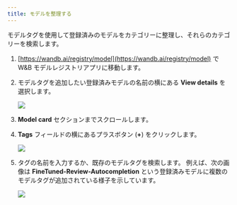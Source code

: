 ```yaml
---
title: モデルを整理する
---
```


モデルタグを使用して登録済みのモデルをカテゴリーに整理し、それらのカテゴリーを検索します。

1. [https://wandb.ai/registry/model](https://wandb.ai/registry/model) で W&B モデルレジストリアプリに移動します。
2. モデルタグを追加したい登録済みモデルの名前の横にある **View details** を選択します。
    <Frame>
    <img src="/images/models/organize-models-model-reg-landing.png"  />
    </Frame>
3. **Model card** セクションまでスクロールします。
4. **Tags** フィールドの横にあるプラスボタン (**+**) をクリックします。
    <Frame>
    <img src="/images/models/organize-models-seleticon.png"  />
    </Frame>
5. タグの名前を入力するか、既存のモデルタグを検索します。
    例えば、次の画像は **FineTuned-Review-Autocompletion** という登録済みモデルに複数のモデルタグが追加されている様子を示しています。

    <Frame>
    <img src="/images/models/model-tags-modelregview.png"  />
    </Frame>